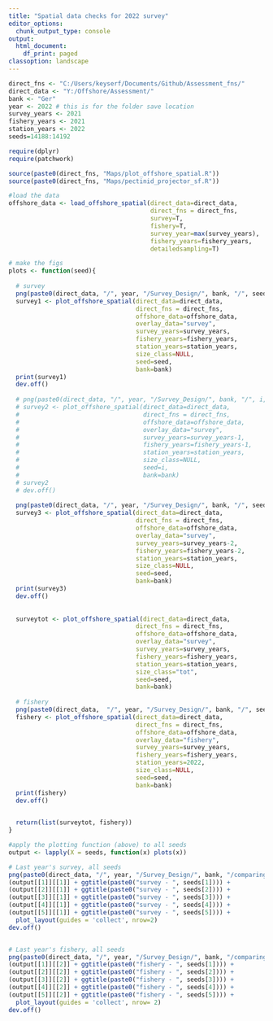```yaml
---
title: "Spatial data checks for 2022 survey"
editor_options:
  chunk_output_type: console
output:
  html_document:
    df_print: paged
classoption: landscape
---
```


```r
direct_fns <- "C:/Users/keyserf/Documents/Github/Assessment_fns/"
direct_data <- "Y:/Offshore/Assessment/"
bank <- "Ger"
year <- 2022 # this is for the folder save location
survey_years <- 2021
fishery_years <- 2021
station_years <- 2022
seeds=14188:14192

require(dplyr)
require(patchwork)

source(paste0(direct_fns, "Maps/plot_offshore_spatial.R"))
source(paste0(direct_fns, "Maps/pectinid_projector_sf.R"))

#load the data
offshore_data <- load_offshore_spatial(direct_data=direct_data,
                                       direct_fns = direct_fns,
                                       survey=T,
                                       fishery=T,
                                       survey_year=max(survey_years),
                                       fishery_years=fishery_years, 
                                       detailedsampling=T)
```

```r
# make the figs
plots <- function(seed){
  
  # survey
  png(paste0(direct_data, "/", year, "/Survey_Design/", bank, "/", seed, "/survey1.png"), height=6, width=12, units="in", res=400)
  survey1 <- plot_offshore_spatial(direct_data=direct_data,
                                   direct_fns = direct_fns,
                                   offshore_data=offshore_data,
                                   overlay_data="survey",
                                   survey_years=survey_years,
                                   fishery_years=fishery_years,
                                   station_years=station_years,
                                   size_class=NULL,
                                   seed=seed,
                                   bank=bank)
  print(survey1)
  dev.off()
  
  # png(paste0(direct_data, "/", year, "/Survey_Design/", bank, "/", i, "/survey2.png"), height=6, width=12, units="in", res=400)
  # survey2 <- plot_offshore_spatial(direct_data=direct_data,
  #                                  direct_fns = direct_fns,
  #                                  offshore_data=offshore_data,
  #                                  overlay_data="survey",
  #                                  survey_years=survey_years-1,
  #                                  fishery_years=fishery_years-1,
  #                                  station_years=station_years,
  #                                  size_class=NULL,
  #                                  seed=i,
  #                                  bank=bank)
  # survey2
  # dev.off()
  
  png(paste0(direct_data, "/", year, "/Survey_Design/", bank, "/", seed, "/survey3.png"), height=6, width=12, units="in", res=400)
  survey3 <- plot_offshore_spatial(direct_data=direct_data,
                                   direct_fns = direct_fns,
                                   offshore_data=offshore_data,
                                   overlay_data="survey",
                                   survey_years=survey_years-2,
                                   fishery_years=fishery_years-2,
                                   station_years=station_years,
                                   size_class=NULL,
                                   seed=seed,
                                   bank=bank)
  print(survey3)
  dev.off()
  
  
  surveytot <- plot_offshore_spatial(direct_data=direct_data,
                                   direct_fns = direct_fns,
                                   offshore_data=offshore_data,
                                   overlay_data="survey",
                                   survey_years=survey_years,
                                   fishery_years=fishery_years,
                                   station_years=station_years,
                                   size_class="tot",
                                   seed=seed,
                                   bank=bank)
  
  # fishery
  png(paste0(direct_data,  "/", year, "/Survey_Design/", bank, "/", seed, "/fishery.png"), height=6, width=12, units="in", res=400)
  fishery <- plot_offshore_spatial(direct_data=direct_data,
                                   direct_fns = direct_fns,
                                   offshore_data=offshore_data,
                                   overlay_data="fishery",
                                   survey_years=survey_years,
                                   fishery_years=fishery_years,
                                   station_years=2022,
                                   size_class=NULL,
                                   seed=seed,
                                   bank=bank)
  print(fishery)
  dev.off()

  
  return(list(surveytot, fishery))
}  

#apply the plotting function (above) to all seeds
output <- lapply(X = seeds, function(x) plots(x))

# Last year's survey, all seeds
png(paste0(direct_data, "/", year, "/Survey_Design/", bank, "/comparing_designs_w_survey.png"), height=8, width=16, units="in", res=400)
(output[[1]][[1]] + ggtitle(paste0("survey - ", seeds[1]))) +
(output[[2]][[1]] + ggtitle(paste0("survey - ", seeds[2]))) +
(output[[3]][[1]] + ggtitle(paste0("survey - ", seeds[3]))) +
(output[[4]][[1]] + ggtitle(paste0("survey - ", seeds[4]))) +
(output[[5]][[1]] + ggtitle(paste0("survey - ", seeds[5]))) + 
  plot_layout(guides = 'collect', nrow=2)
dev.off()


# Last year's fishery, all seeds
png(paste0(direct_data, "/", year, "/Survey_Design/", bank, "/comparing_designs_w_fishery.png"), height=8, width=16, units="in", res=400)
(output[[1]][[2]] + ggtitle(paste0("fishery - ", seeds[1]))) +
(output[[2]][[2]] + ggtitle(paste0("fishery - ", seeds[2]))) +
(output[[3]][[2]] + ggtitle(paste0("fishery - ", seeds[3]))) +
(output[[4]][[2]] + ggtitle(paste0("fishery - ", seeds[4]))) +
(output[[5]][[2]] + ggtitle(paste0("fishery - ", seeds[5]))) +
  plot_layout(guides = 'collect', nrow= 2)
dev.off()

```
